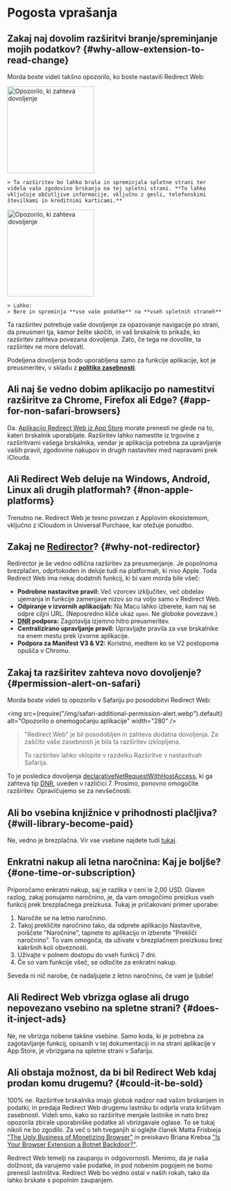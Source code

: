 
# Pogosta vprašanja

## Zakaj naj dovolim razširitvi branje/spreminjanje mojih podatkov? {#why-allow-extension-to-read-change}

Morda boste videli takšno opozorilo, ko boste nastavili Redirect Web:

<IfBrowserStore stores='appStore'>
    <Image src={PermissionAlertSafari} alt="Opozorilo, ki zahteva dovoljenje" width="200" margin="0 0 16px 0" hasShadow={true} />

    > Ta razširitev bo lahko brala in spreminjala spletne strani ter videla vašo zgodovino brskanja na tej spletni strani. **To lahko vključuje občutljive informacije, vključno z gesli, telefonskimi številkami in kreditnimi karticami.**
</IfBrowserStore>

<IfBrowserStore stores='appStore' includes={false}>
    <Image src={PermissionAlertChrome} alt="Opozorilo, ki zahteva dovoljenje" height="200" hasRoundedCorners={true} hasShadow={true} margin="0 0 16px 0" />

    > Lahko:  
    > Bere in spreminja **vse vaše podatke** na **vseh spletnih straneh**
</IfBrowserStore>

Ta razširitev potrebuje vaše dovoljenje za opazovanje navigacije po strani, da preusmeri tja, kamor želite skočiti, in vaš brskalnik to prikaže, ko razširitev zahteva povezana dovoljenja. Zato, če tega ne dovolite, ta razširitev ne more delovati.

Podeljena dovoljenja bodo uporabljena samo za funkcije aplikacije, kot je preusmeritev, v skladu z **[politiko zasebnosti](./privacy-policy)**.

## Ali naj še vedno dobim aplikacijo po namestitvi razširitve za Chrome, Firefox ali Edge? {#app-for-non-safari-browsers}

Da. [Aplikacijo Redirect Web iz App Store](https://apps.apple.com/app/id1571283503) morate prenesti ne glede na to, kateri brskalnik uporabljate. Razširitev lahko namestite iz trgovine z razširitvami vašega brskalnika, vendar je aplikacija potrebna za upravljanje vaših pravil, zgodovine nakupov in drugih nastavitev med napravami prek iClouda.

## Ali Redirect Web deluje na Windows, Android, Linux ali drugih platformah? {#non-apple-platforms}

Trenutno ne. Redirect Web je tesno povezan z Applovim ekosistemom, vključno z iCloudom in Universal Purchase, kar otežuje ponudbo.

## Zakaj ne [Redirector](https://github.com/einaregilsson/Redirector)? {#why-not-redirector}

Redirector je še vedno odlična razširitev za preusmerjanje. Je popolnoma brezplačen, odprtokoden in deluje tudi na platformah, ki niso Apple. Toda Redirect Web ima nekaj dodatnih funkcij, ki bi vam morda bile všeč:

* **Podrobne nastavitve pravil:** Več vzorcev izključitev, več obdelav ujemanja in funkcije zamenjave nizov so na voljo samo v Redirect Web.
* **Odpiranje v izvornih aplikacijah:** Na Macu lahko izberete, kam naj se odpre ciljni URL. (Neposredno kliče ukaz `open`. Ne globoke povezave.)
* **[DNR](https://blog.mozilla.org/addons/2023/05/17/declarativenetrequest-available-in-firefox/) podpora:** Zagotavlja izjemno hitro preusmeritev.
* **Centralizirano upravljanje pravil:** Upravljajte pravila za vse brskalnike na enem mestu prek izvorne aplikacije.
* **Podpora za Manifest V3 & V2:** Koristno, medtem ko se V2 postopoma opušča v Chromu.

## Zakaj ta razširitev zahteva novo dovoljenje? {#permission-alert-on-safari}

Morda boste videli to opozorilo v Safariju po posodobitvi Redirect Web:

<img src={require("/img/safari-additional-permission-alert.webp").default} alt="Opozorilo o onemogočanju aplikacije" width="280" />

> "Redirect Web" je bil posodobljen in zahteva dodatna dovoljenja. Za zaščito vaše zasebnosti je bila ta razširitev izklopljena.
>
> To razširitev lahko vklopite v razdelku Razširitve v nastavitvah Safarija.

To je posledica dovoljenja [declarativeNetRequestWithHostAccess](https://developer.apple.com/documentation/safariservices/safari_web_extensions/blocking_content_with_your_safari_web_extension), ki ga zahteva tip [DNR](./rule-settings#type), uveden v različici 7. Prosimo, ponovno omogočite razširitev. Opravičujemo se za nevšečnosti.

## Ali bo vsebina knjižnice v prihodnosti plačljiva? {#will-library-become-paid}

Ne, vedno je brezplačna. Vir vse vsebine najdete tudi [tukaj](https://github.com/mshibanami/redirect-web/tree/main/library).

## Enkratni nakup ali letna naročnina: Kaj je boljše? {#one-time-or-subscription}

Priporočamo enkratni nakup, saj je razlika v ceni le 2,00 USD.
Glaven razlog, zakaj ponujamo naročnino, je, da vam omogočimo preizkus vseh funkcij prek brezplačnega preizkusa. Tukaj je pričakovani primer uporabe:

1. Naročite se na letno naročnino.
2. Takoj prekličite naročnino tako, da odprete aplikacijo Nastavitve, poiščete "Naročnine", tapnete to aplikacijo in izberete "Prekliči naročnino". To vam omogoča, da uživate v brezplačnem preizkusu brez kakršnih koli obveznosti.
3. Uživajte v polnem dostopu do vseh funkcij 7 dni.
4. Če so vam funkcije všeč, se odločite za enkratni nakup.

Seveda ni nič narobe, če nadaljujete z letno naročnino, če vam je ljubše!

## Ali Redirect Web vbrizga oglase ali drugo nepovezano vsebino na spletne strani? {#does-it-inject-ads}

Ne, ne vbrizga nobene takšne vsebine. Samo koda, ki je potrebna za zagotavljanje funkcij, opisanih v tej dokumentaciji in na strani aplikacije v App Store, je vbrizgana na spletne strani v Safariju.

## Ali obstaja možnost, da bi bil Redirect Web kdaj prodan komu drugemu? {#could-it-be-sold}

100% ne. Razširitve brskalnika imajo globok nadzor nad vašim brskanjem in podatki, in predaja Redirect Web drugemu lastniku bi odprla vrata kršitvam zasebnosti. Videli smo, kako so razširitve menjale lastnike in nato brez opozorila zbirale uporabniške podatke ali vbrizgavale oglase. To se tukaj nikoli ne bo zgodilo. Za več o teh tveganjih si oglejte članek Matta Frisbieja ["The Ugly Business of Monetizing Browser"](https://mattfrisbie.substack.com/p/the-ugly-business-of-monetizing-browser) in preiskavo Briana Krebsa ["Is Your Browser Extension a Botnet Backdoor?"](https://krebsonsecurity.com/2021/03/is-your-browser-extension-a-botnet-backdoor/).

Redirect Web temelji na zaupanju in odgovornosti. Menimo, da je naša dolžnost, da varujemo vaše podatke, in pod nobenim pogojem ne bomo prenesli lastništva. Redirect Web bo vedno ostal v naših rokah, tako da lahko brskate s popolnim zaupanjem.
